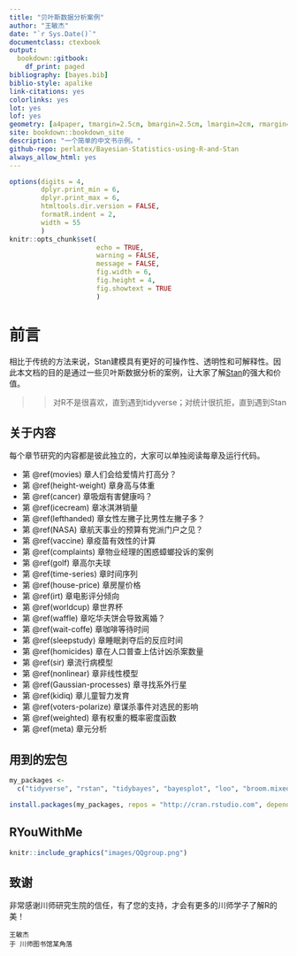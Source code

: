 ```yaml
--- 
title: "贝叶斯数据分析案例"
author: "王敏杰"
date: "`r Sys.Date()`"
documentclass: ctexbook
output:
  bookdown::gitbook:
    df_print: paged
bibliography: [bayes.bib]
biblio-style: apalike
link-citations: yes
colorlinks: yes
lot: yes
lof: yes
geometry: [a4paper, tmargin=2.5cm, bmargin=2.5cm, lmargin=2cm, rmargin=2cm]
site: bookdown::bookdown_site
description: "一个简单的中文书示例。"
github-repo: perlatex/Bayesian-Statistics-using-R-and-Stan
always_allow_html: yes
---
```




```r
options(digits = 4, 
        dplyr.print_min = 6, 
        dplyr.print_max = 6,
        htmltools.dir.version = FALSE, 
        formatR.indent = 2, 
        width = 55
        )
knitr::opts_chunk$set(
                      echo = TRUE, 
                      warning = FALSE, 
                      message = FALSE,
                      fig.width = 6, 
                      fig.height = 4,
                      fig.showtext = TRUE
                      )
```


# 前言 {-}

相比于传统的方法来说，Stan建模具有更好的可操作性、透明性和可解释性。因此本文档的目的是通过一些贝叶斯数据分析的案例，让大家了解[Stan](https://mc-stan.org/)的强大和价值。

>> 对R不是很喜欢，直到遇到tidyverse；对统计很抗拒，直到遇到Stan




## 关于内容 {-}

每个章节研究的内容都是彼此独立的，大家可以单独阅读每章及运行代码。

- 第 \@ref(movies) 章人们会给爱情片打高分？
- 第 \@ref(height-weight) 章身高与体重
- 第 \@ref(cancer) 章吸烟有害健康吗？
- 第 \@ref(icecream) 章冰淇淋销量
- 第 \@ref(lefthanded) 章女性左撇子比男性左撇子多？
- 第 \@ref(NASA) 章航天事业的预算有党派门户之见？
- 第 \@ref(vaccine) 章疫苗有效性的计算
- 第 \@ref(complaints) 章物业经理的困惑蟑螂投诉的案例
- 第 \@ref(golf) 章高尔夫球
- 第 \@ref(time-series) 章时间序列
- 第 \@ref(house-price) 章房屋价格
- 第 \@ref(irt) 章电影评分倾向
- 第 \@ref(worldcup) 章世界杯
- 第 \@ref(waffle) 章吃华夫饼会导致离婚？
- 第 \@ref(wait-coffe) 章咖啡等待时间
- 第 \@ref(sleepstudy) 章睡眠剥夺后的反应时间
- 第 \@ref(homicides) 章在人口普查上估计凶杀案数量 
- 第 \@ref(sir) 章流行病模型
- 第 \@ref(nonlinear) 章非线性模型
- 第 \@ref(Gaussian-processes) 章寻找系外行星
- 第 \@ref(kidiq) 章儿童智力发育
- 第 \@ref(voters-polarize) 章谋杀事件对选民的影响
- 第 \@ref(weighted) 章有权重的概率密度函数
- 第 \@ref(meta) 章元分析



## 用到的宏包 {-}

```r
my_packages <- 
  c("tidyverse", "rstan", "tidybayes", "bayesplot", "loo", "broom.mixed")
```

```r
install.packages(my_packages, repos = "http://cran.rstudio.com", dependencies = T)
```

## RYouWithMe {-}

```r
knitr::include_graphics("images/QQgroup.png")
```


## 致谢 {-}

非常感谢川师研究生院的信任，有了您的支持，才会有更多的川师学子了解R的美！

```block2
王敏杰  
于 川师图书馆某角落
```


